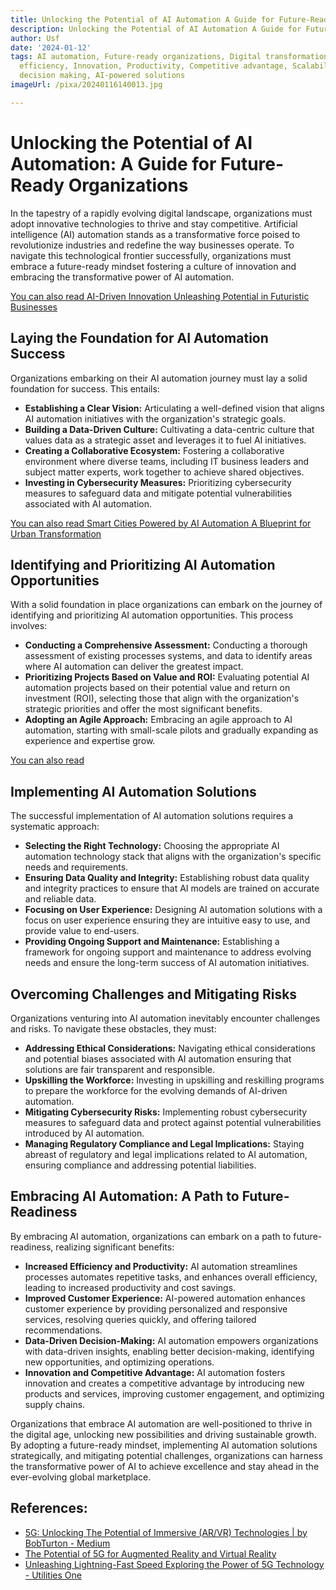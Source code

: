 ```yaml
---
title: Unlocking the Potential of AI Automation A Guide for Future-Ready Organizations
description: Unlocking the Potential of AI Automation A Guide for Future-Ready Organizations
author: Usf
date: '2024-01-12'
tags: AI automation, Future-ready organizations, Digital transformation, Business
  efficiency, Innovation, Productivity, Competitive advantage, Scalability, Data-driven
  decision making, AI-powered solutions
imageUrl: /pixa/20240116140013.jpg

---
```

# Unlocking the Potential of AI Automation: A Guide for Future-Ready Organizations

In the tapestry of a rapidly evolving digital landscape,  organizations must adopt innovative technologies to thrive and stay competitive.  Artificial intelligence (AI) automation stands as a  transformative  force poised to  revolutionize industries and redefine the way businesses operate. To navigate this technological frontier successfully, organizations must  embrace a future-ready  mindset fostering a culture of  innovation  and  embracing the transformative power of AI automation.

[You can also read AI-Driven Innovation Unleashing Potential in Futuristic  Businesses](AI-Driven%20Innovation%20Unleashing%20Potential%20in%20Futuristic%20Businesses)


## Laying the Foundation for AI Automation Success

Organizations embarking on their AI automation journey must lay a solid foundation for success. This entails:

-  **Establishing a Clear Vision:** Articulating a well-defined vision that  aligns AI automation initiatives with the organization's strategic goals.
- **Building a Data-Driven  Culture:** Cultivating a data-centric culture that values  data as a strategic asset and leverages it to fuel AI initiatives.
- **Creating a Collaborative Ecosystem:** Fostering a collaborative environment where diverse teams, including IT business leaders and  subject matter experts, work together to  achieve  shared objectives.
- **Investing in Cybersecurity Measures:** Prioritizing cybersecurity measures to safeguard data and mitigate potential vulnerabilities associated with AI automation.

[You can also read Smart Cities Powered by AI Automation A Blueprint for Urban Transformation](Smart%20Cities%20Powered%20by%20AI%20Automation%20A%20Blueprint%20for%20Urban%20Transformation)


## Identifying  and Prioritizing AI Automation Opportunities

With a solid  foundation in place organizations can embark on the journey  of identifying and prioritizing AI  automation opportunities. This process involves:

- **Conducting a Comprehensive Assessment:** Conducting a thorough assessment of existing processes systems, and  data to identify  areas where AI automation can deliver the greatest impact.
- **Prioritizing Projects Based on Value and  ROI:** Evaluating potential AI automation projects based on their potential value and return on investment (ROI), selecting those that align with the  organization's strategic priorities and offer the most significant  benefits.
- **Adopting an Agile Approach:** Embracing an agile approach to AI automation, starting with small-scale pilots and gradually  expanding as experience  and expertise grow.

[You can also read  ]()


## Implementing AI  Automation  Solutions

The successful implementation of AI automation solutions requires  a systematic approach:

-  **Selecting the Right Technology:** Choosing the appropriate AI automation  technology stack that aligns with the organization's specific needs and requirements.
- **Ensuring Data Quality and Integrity:** Establishing robust data quality and integrity practices to ensure that AI models are trained on  accurate  and reliable data.
- **Focusing on User Experience:** Designing AI automation solutions with a focus on user  experience ensuring they are  intuitive easy to use, and provide value to end-users.
- **Providing Ongoing Support  and Maintenance:** Establishing a framework for ongoing support and maintenance to address  evolving needs and ensure the long-term success of AI  automation initiatives.

## Overcoming Challenges and Mitigating Risks

Organizations venturing into AI automation inevitably encounter challenges and risks. To navigate these obstacles,  they must:

- **Addressing Ethical Considerations:**  Navigating ethical considerations and  potential biases associated with AI  automation ensuring that solutions are fair transparent and responsible.
- **Upskilling the Workforce:** Investing in upskilling and reskilling programs to prepare the workforce for  the evolving demands of AI-driven automation.
- **Mitigating Cybersecurity Risks:**  Implementing robust cybersecurity measures to safeguard data and protect against potential vulnerabilities introduced by AI automation.
- **Managing Regulatory  Compliance  and Legal Implications:**  Staying abreast of regulatory and  legal implications related to AI automation, ensuring compliance and addressing potential liabilities.

## Embracing AI Automation: A Path to Future-Readiness

By embracing AI automation, organizations can embark on a path to future-readiness, realizing  significant benefits:

- **Increased Efficiency and Productivity:** AI  automation streamlines processes automates repetitive tasks, and  enhances overall efficiency, leading to increased productivity and cost  savings.
-  **Improved Customer  Experience:** AI-powered automation enhances customer experience by providing personalized and responsive services, resolving queries quickly, and offering tailored recommendations.
- **Data-Driven Decision-Making:** AI automation empowers organizations with data-driven insights, enabling better decision-making, identifying new opportunities, and optimizing  operations.
- **Innovation and Competitive Advantage:** AI automation fosters innovation and creates a competitive advantage by introducing new products and  services, improving customer engagement, and optimizing supply chains.

Organizations that  embrace AI  automation are well-positioned to thrive in the digital age, unlocking new possibilities and driving  sustainable growth. By adopting a future-ready  mindset, implementing AI automation solutions strategically,  and mitigating potential challenges, organizations can harness the transformative power  of AI to  achieve excellence and stay  ahead  in the ever-evolving global marketplace.

## References:
- [5G: Unlocking The Potential of Immersive (AR/VR) Technologies | by BobTurton - Medium](https://medium.com/badvr/5g-unlocking-the-potential-of-immersive-ar-vr-technologies-ab59089656de)
- [The Potential of 5G for Augmented Reality and Virtual Reality](https://ts2.space/en/the-potential-of-5g-for-augmented-reality-and-virtual-reality/)
- [Unleashing Lightning-Fast Speed Exploring the Power of 5G Technology - Utilities One](https://utilitiesone.com/unleashing-lightning-fast-speed-exploring-the-power-of-5g-technology)
